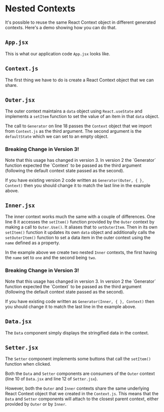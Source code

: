 
# Nested Contexts

It's possible to reuse the same React Context object in different generated
contexts. Here's a demo showing how you can do that.

<App/>

## `App.jsx`

This is what our application code `App.jsx` looks like.

<Source
  code={AppSrc}
  caption="App.jsx"
  expand
/>

## `Context.js`

The first thing we have to do is create a React Context object that we can
share.

<Source
  code={ContextSrc}
  caption="Context.js"
  expand
/>

## `Outer.jsx`

The outer context maintains a `data` object using `React.useState` and
implements a `setItem` function to set the value of an item in that `data`
object.

The call to `Generator` on line 18 passes the `Context` object that we import
from `Context.js` as the third argument. The second argument is the
`defaultState` which we can set to an empty object.

<Source
  code={OuterSrc}
  caption="Outer.jsx"
  expand
/>

<div className="warning alert border mar-t-4">
  <h3>Breaking Change in Version 3!</h3>
  Note that this usage has changed in version 3.  In version 2 the `Generator`
  function expected the `Context` to be passed as the third argument (following
  the default context state passed as the second).

  If you have existing version 2 code written as `Generator(Outer, { }, Context)`
  then you should change it to match the last line in the example above.
</div>

## `Inner.jsx`

The inner context works much the same with a couple of differences. One line
8 it accesses the `setItem()` function provided by the `Outer` context by
making a call to `Outer.Use()`. It aliases that to `setOuterItem`. Then in
its own `setItem()` function it updates its own `data` object and
additionally calls the `setOuterItem()` function to set a data item in the
outer context using the `name` defined as a property.

In the example above we create two nested `Inner` contexts, the first having
the `name` set to `one` and the second being `two`.

<Source
  code={InnerSrc}
  caption="Inner.jsx"
  expand
/>

<div className="warning alert border mar-t-4">
  <h3>Breaking Change in Version 3!</h3>
  Note that this usage has changed in version 3.  In version 2 the `Generator`
  function expected the `Context` to be passed as the third argument (following
  the default context state passed as the second).

  If you have existing code written as `Generator(Inner, { }, Context)` then you
  should change it to match the last line in the example above.
</div>

## `Data.jsx`

The `Data` component simply displays the stringified data in the context.

<Source
  code={DataSrc}
  caption="Data.jsx"
  expand
/>

## `Setter.jsx`

The `Setter` component implements some buttons that call the `setItem()`
function when clicked.

<Source
  code={SetterSrc}
  caption="Setter.jsx"
  expand
/>


Both the `Data` and `Setter` components are consumers of the `Outer` context
(line 10 of `Data.jsx` and line 12 of `Setter.jsx`).

However, both the `Outer` and `Inner` contexts share the same underlying
React Context object that we created in the `Context.js`. This means that the
`Data` and `Setter` components will attach to the closest parent context,
either provided by `Outer` or by `Inner`.


